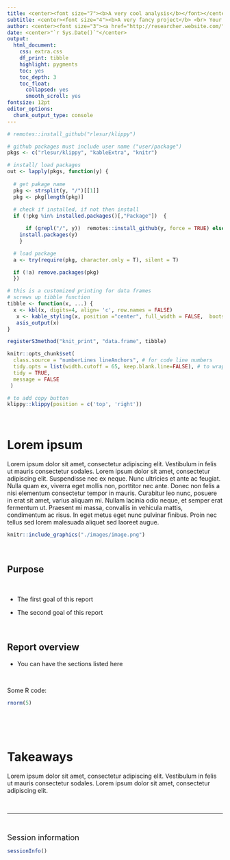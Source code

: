 ```yaml
---
title: <center><font size="7"><b>A very cool analysis</b></font></center>
subtitle: <center><font size="4"><b>A very fancy project</b> <br> Your Organization</font></center>
author: <center><font size="3"><a href="http://researcher.website.com/">Researcher name</a></font></center>
date: <center>"`r Sys.Date()`"</center>
output:
  html_document:
    css: extra.css
    df_print: tibble
    highlight: pygments  
    toc: yes
    toc_depth: 3
    toc_float:
      collapsed: yes
      smooth_scroll: yes
fontsize: 12pt 
editor_options: 
  chunk_output_type: console
---
```


<!-- this code add line numbers to code blocks -->
<style>
body
  { counter-reset: source-line 0; }
pre.numberSource code
  { counter-reset: none; }
</style>


```r

# remotes::install_github("rlesur/klippy")

# github packages must include user name ("user/package")
pkgs <- c("rlesur/klippy", "kableExtra", "knitr")

# install/ load packages
out <- lapply(pkgs, function(y) {
  
  # get pakage name
  pkg <- strsplit(y, "/")[[1]]
  pkg <- pkg[length(pkg)]
  
  # check if installed, if not then install 
  if (!pkg %in% installed.packages()[,"Package"])  {

      if (grepl("/", y))  remotes::install_github(y, force = TRUE) else
    install.packages(y) 
    }

  # load package
  a <- try(require(pkg, character.only = T), silent = T)

  if (!a) remove.packages(pkg)
  })


```


```r


# this is a customized printing for data frames 
# screws up tibble function
tibble <- function(x, ...) { 
  x <- kbl(x, digits=4, align= 'c', row.names = FALSE) 
   x <- kable_styling(x, position ="center", full_width = FALSE,  bootstrap_options = c("striped", "hover", "condensed", "responsive")) 
   asis_output(x)
}

registerS3method("knit_print", "data.frame", tibble)

```

```r

knitr::opts_chunk$set(
  class.source = "numberLines lineAnchors", # for code line numbers
  tidy.opts = list(width.cutoff = 65, keep.blank.line=FALSE), # to wrap code
  tidy = TRUE,
  message = FALSE
 )

```

```r

# to add copy button
klippy::klippy(position = c('top', 'right'))

```
&nbsp; 

<!-- '&nbsp;' adds blank space -->

# Lorem ipsum

Lorem ipsum dolor sit amet, consectetur adipiscing elit. Vestibulum in felis ut mauris consectetur sodales. Lorem ipsum dolor sit amet, consectetur adipiscing elit. Suspendisse nec ex neque. Nunc ultricies et ante ac feugiat. Nulla quam ex, viverra eget mollis non, porttitor nec ante. Donec non felis a nisi elementum consectetur tempor in mauris. Curabitur leo nunc, posuere in erat sit amet, varius aliquam mi. Nullam lacinia odio neque, et semper erat fermentum ut. Praesent mi massa, convallis in vehicula mattis, condimentum ac risus. In eget metus eget nunc pulvinar finibus. Proin nec tellus sed lorem malesuada aliquet sed laoreet augue. 

```r

knitr::include_graphics("./images/image.png")

```
&nbsp; 


<div class="alert alert-info">

# Purpose

&nbsp;

- The first goal of this report

- The second goal of this report

</div>

&nbsp; 

<div class="alert alert-warning">

# Report overview

- You can have the sections listed here

</div>

&nbsp;

Some R code:

```r

rnorm(5)

```


&nbsp;

<div class="alert alert-success">

&nbsp; 

# Takeaways

Lorem ipsum dolor sit amet, consectetur adipiscing elit. Vestibulum in felis ut mauris consectetur sodales. Lorem ipsum dolor sit amet, consectetur adipiscing elit.

</div>

&nbsp;

<!-- '---' adds a gray vertical line -->

---

&nbsp; 
 
<font size="4">Session information</font>

```r

sessionInfo()

```
